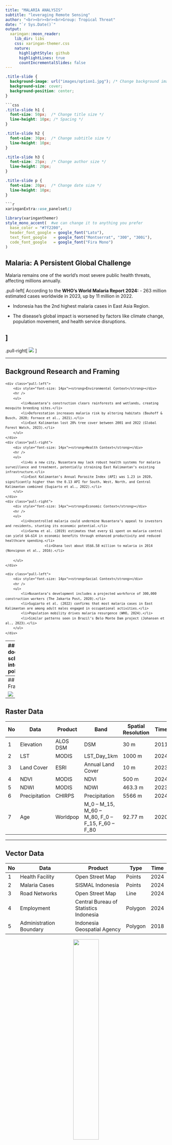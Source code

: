 ```yaml
---
title: "MALARIA ANALYSIS"
subtitle: "leveraging Remote Sensing"
author: "<br><br><br><br>Group: Tropical Threat"
date: "`r Sys.Date()`"
output:
  xaringan::moon_reader:
    lib_dir: libs
    css: xaringan-themer.css
    nature:
      highlightStyle: github
      highlightLines: true
      countIncrementalSlides: false
---
```

```css
.title-slide {
  background-image: url("images/option1.jpg"); /* Change background image */
  background-size: cover;
  background-position: center;
}

```css
.title-slide h1 {  
  font-size: 50px;  /* Change title size */
  line-height: 10px; /* Spacing */
}

.title-slide h2 {  
  font-size: 30px;  /* Change subtitle size */
  line-height: 10px;  
}

.title-slide h3 {  
  font-size: 25px;  /* Change author size */
  line-height: 20px;  
}

.title-slide p {  
  font-size: 20px;  /* Change date size */
  line-height: 10px;  
}

```r
xaringanExtra::use_panelset() 
```


```r
library(xaringanthemer)
style_mono_accent(  #we can change it to anything you prefer
  base_color = "#7f2200",
  header_font_google = google_font("Lato"),
  text_font_google   = google_font("Montserrat", "300", "300i"),
  code_font_google   = google_font("Fira Mono")
)
```

<!-- I suggest we change the title to something more specif, what do you think of this? Malaria’s Shadow Over Nusantara: Safeguarding Development with Earth Observation what do you think of this title? -->

## Malaria: A Persistent Global Challenge

Malaria remains one of the world’s most severe public health threats, affecting millions annually.


.pull-left[
According to the **WHO’s World Malaria Report 2024:**
- 263 million estimated cases worldwide in 2023, up by 11 million in 2022.

- Indonesia has the 2nd highest malaria cases in East Asia Region.

- The disease's global impact is worsened by factors like climate change, population movement, and health service disruptions.

]
--
.pull-right[
<img src="images/OxfordEconomics.png"/>
<figcaption style="text-align: center; font-size: 12px;">
 <a href="https://www.oxfordeconomics.com/resource/a-capital-is-born-the-impact-of-indonesia-moving-its-capital-city/
">Source: Oxford Economics</a>
</figcaption>
]

---



## Background Research and Framing

<div style="font-size: 12px; line-height: 1.5;">
    <div class="pull-left">
        <div style="font-size: 14px"><strong>Environmental Context</strong></div>
        <hr />
        <ul>
            <li>Nusantara’s construction clears rainforests and wetlands, creating mosquito breeding sites.</li>
            <li>Deforestation increases malaria risk by altering habitats (Bauhoff & Busch, 2020; Fornace et al., 2021).</li>
            <li>East Kalimantan lost 20% tree cover between 2001 and 2022 (Global Forest Watch, 2023).</li>
        </ul>
    </div>
    <div class="pull-right">
        <div style="font-size: 14px"><strong>Health Context</strong></div>
        <hr />
        <ul>
            <li>As a new city, Nusantara may lack robust health systems for malaria surveillance and treatment, potentially straining East Kalimantan’s existing infrastructure.</li>
            <li>East Kalimantan’s Annual Parasite Index (API) was 1.23 in 2020, significantly higher than the 0.13 API for South, West, North, and Central Kalimantan combined (Sugiarto et al., 2022).</li>
        </ul>
    </div>
    <div class="pull-right">
        <div style="font-size: 14px"><strong>Economic Context</strong></div>
        <hr />
        <ul>
            <li>Uncontrolled malaria could undermine Nusantara’s appeal to investors and residents, stunting its economic potential.</li>
            <li>Sarma et al. (2019) estimates that every $1 spent on malaria control can yield $4–$14 in economic benefits through enhanced productivity and reduced healthcare spending.</li>
                        <li>Ghana lost about US$6.58 million to malaria in 2014 (Nonvignon et al., 2016).</li>

        </ul>
    </div>
</div>

<div style="font-size: 12px; line-height: 1.5;">
    <div class="pull-left">
        <div style="font-size: 14px"><strong>Social Context</strong></div>
        <hr />
        <ul>
            <li>Nusantara’s development includes a projected workforce of 300,000 construction workers (The Jakarta Post, 2020).</li>
            <li>Sugiarto et al. (2022) confirms that most malaria cases in East Kalimantan are among adult males engaged in occupational activities.</li>
            <li>Population mobility drives malaria resurgence (WHO, 2024).</li>
            <li>Similar patterns seen in Brazil’s Belo Monte Dam project (Johansen et al., 2023).</li>
        </ul>
    </div>
</div>

---
##How does this scheme fit into policy?

.panelset[
.panel[.panel-name[SDGs]
.pull-left[

* <span style="font-size: 90%; font-weight: bold;">Goal 3 : Good Health and Wellbeing</span> <br>
<small><span style="font-size: 75%;">Target 3.3 : By 2030, **end the epidemics** of AIDS, tuberculosis, malaria and neglected tropical diseases and combat hepatitis, water-borne diseases and other communicable diseases</span></small>

* <span style="font-size: 90%; font-weight: bold;"> Goal 11 : Sustainable city and community</span> <br>
<small><span style="font-size: 75%;">Target 11.3: By 2030, enhance inclusive and **sustainable urbanization** and capacity for participatory, integrated and sustainable **human settlement planning and management** in all countries </span></small>

]
.pull-right[
<img src="images/pic1.jpg" style="width: 1000px; height: auto;">

]
]
.panel[.panel-name[WHO Framework]
.pull-left[

* <span style="font-size: 90%; font-weight: bold;"> Pillar 1 : Ensure access to malaria prevention, diagnosis and treatment as part of universal health coverage </span> <br>
<small><span style="font-size: 85%;">Countries should **collect data across all settings**, including those areas that are malaria-free but at risk of re-establishment of malaria</span></small>


* <span style="font-size: 90%; font-weight: bold;">  Pillar 3. Transform malaria surveillance into a key intervention </span> <br>
<small><span style="font-size: 85%;">Surveillance in **areas of high & low transmission** and in areas targeted for elimination </span></small>
]

.pull-right[
<img src="images/who.jpg" style="width: 320px; height: auto;">
]
]

.panel[.panel-name[National Level]
.pull-left[

* Malaria elimination policies and implementation need **basic research, operational support, and efficient technology development**

* Planning and implementing malaria elimination activities are based on **district endemicity stratification** 

* **Allocating funds from the central government** to improve case finding, surveillance and vector control around Nusantara area

]
.pull-right[
<img src="images/NAP.png" style="width: 300px; height: auto;">

]
]
.panel[.panel-name[Provincial Level]
.pull-left[
<small><span style="font-size: 95%;">Since Nusantara Development is still in the initial phase, the most granular regulation regarding malaria is at the provincial level, with implementation adjusted according district's endemicity level, such as: </span></small>
<small><span style="font-size: 95%;">

* Suppress the endemic incidents **(on high and medium risk area)**<br>
* Eliminate the number of incidents **(on low risk area)**<br>
* Maintain free malaria status **(malaria-free risk area)**  </span></small>

]
.pull-right[
<img src="images/Picture6.png" style="width: 250px; height: auto;">

]
]
]
---
## Framework

![](images/Layout_Flowchart.png)



---

## Raster Data

| No | Data         | Product  | Band                 | Spatial Resolution | Time |
|----|------------- |--------- |----------------------|--------------------|------|
| 1  | Elevation    | ALOS DSM | DSM                  | 30 m               | 2011 |
| 2  | LST          | MODIS    | LST_Day_1km          | 1000 m             | 2024 |
| 3  | Land Cover   | ESRI     | Annual Land Cover    | 10 m               | 2023 |
| 4  | NDVI         | MODIS    | NDVI                 | 500 m              | 2024 |
| 5  | NDWI         | MODIS    | NDWI                 | 463.3 m            | 2023 |
| 6  | Precipitation| CHIRPS   | Precipitation        | 5566 m             | 2024 |
| 7  | Age          | Worldpop | M_0 – M_15, M_60 – M_80, F_0 – F_15, F_60 – F_80 | 92.77 m | 2020 |

---

## Vector Data

| No | Data                   | Product               | Type    | Time |
|----|------------------------|-----------------------|---------|------|
| 1  | Health Facility        | Open Street Map       | Points  | 2024 |
| 2  | Malaria Cases          | SISMAL Indonesia      | Points  | 2024 |
| 3  | Road Networks          | Open Street Map       | Line    | 2024 |
| 4  | Employment             | Central Bureau of Statistics Indonesia | Polygon | 2024 |
| 5  | Administration Boundary | Indonesia Geospatial Agency| Polygon  | 2018 |

<div style="text-align: center;">
  <img src="images/Layout_Vector.png" width="40%">
</div>

---

## Methodology

##### Tools = Google Earth Engine (GEE)

$$
Malaria\ Risk\ Index = \frac{Susceptibility + Vulnerability + Capacity}{3}
$$

.panelset[
.panel[.panel-name[Susceptibility]
* Extract LST, Precipitation, NDVI, and NDWI data and filter it for summer period (April - September) and minimum cloud cover
* Get the mean value of each LST, Precipitation, NDVI, and NDWI
* Divide the Malaria Cases Point for training and testing data
* Apply Boosted Regression Tree machine learning algorithm to get the susceptibility index
]

.panel[.panel-name[Vulnerability]
* Extract Land Cover Data and classify it into vulnerability scores
* Extract vulnerable population by age (child: 0-15 and elderly: >60)
* Sum the vulnerable population
* Classify employment data to field and inside building and gives score 1 and 0, respectively
* Apply Fuzzy Logic Model (FLM) to normalize the value of vulnerable population to 0-1
* Apply Multi Criteria Decision Analysis (MCDA) to get the vulnerability index
]

.panel[.panel-name[Capacity]
* Extract hospital location point and road networks from Open Street Map (OSM)
* Calculate distance using Cost Distance Analysis
* Apply Fuzzy Logic Model (FLM) to normalize the value of distance to 0-1
]
]
---

## Sample Maps Preview

<div style="text-align: center;">
  <img src="images/Layout_Map.png" width="95%">
</div>

---

##Sample Dashboard 
Placeholder for an interactive dashboard. 

I tested flexdashboard r package but it's a bit complicated for the purpose of the demo so i'll go back to the initail idea of just using figma


---

##Limitation

####1. Different time period from some data sources like elevation, land cover, NDWI, population by age, and administration boundary.

####2. Malaria case points from SISMAL are based from health facilities not from where the patient got infected with malaria.

####3. The capacity analysis is not considering the mitigation efforts.

---
##Stakeholder mapping

.panelset[
.panel[.panel-name[Government Agencies]
.pull-left[

* Regulation and alignment with national health and sustainable development policies

* Definition of intervention strategies and allocation of state funding

* Coordination with international organizations

* Implementation of environmental and urban regulations in Nusantara
]
.pull-right[
![](images/stakeholders.png)
]
]

.panel[.panel-name[Community]
.pull-left[
* Active input during fieldwork regarding social practices 

* Validation of epidemiological and environmental data through fieldwork

* Implementation of disease monitoring and control strategies at the local level including 

* Capacity building and training for healthcare professionals and policymakers

* Exchange of results and research
]
.pull-right[
![](images/stakeholders.png)
]
]

.panel[.panel-name[Intermediary stakeholders]
.pull-left[
* Establishing international standards and guidelines for malaria monitoring

* Providing technical assistance and future funding

* Supporting research, advocacy, and awareness campaigns

* Development of monitoring tools
]
.pull-right[
![](images/stakeholders.png)
]
]

]

---
##Project workflow
![](images/activities.png)
---
##Timeline
![](images/timeline.png)
---

##Budget

<div style="text-align: center;">
  <img src="images/budget.png" style="width: 90%;">
</div>

---
## References
<div style="font-size: 10px;">
<p>Bauhoff, S., & Busch, J. (2020). Does deforestation increase malaria prevalence? Evidence from satellite data and health surveys. World Development, 127, 104734-. https://doi.org/10.1016/j.worlddev.2019.104734</p>

<p>Fornace, K. M., Diaz, A. V., Lines, J., & Drakeley, C. J. (2021). Achieving global malaria eradication in changing landscapes. Malaria Journal, 20(1), 69–14. https://doi.org/10.1186/s12936-021-03599-0</p>

<p> Global Forest Watch. (2023). Forest Change. Available from: https://www.globalforestwatch.org/dashboards/country/IDN/15/?category=forest-change </p>

<p>Johansen, I. C., Moran, E. F., & Ferreira, M. U. (2023). The impact of hydropower dam construction on malaria incidence: Space-time analysis in the Brazilian Amazon. PLOS Global Public Health, 3(3), e0001683–e0001683. https://doi.org/10.1371/journal.pgph.0001683</p>

<p>Kabaria, C.W. et al. (2016) ‘Mapping intra-urban malaria risk using high resolution satellite imagery: a case study of Dar es Salaam’, International Journal of Health Geographics, 15(1), p. 26. Available at: https://doi.org/10.1186/s12942-016-0051-y.</p>

<p>Nonvignon, J., Aryeetey, G. C., Malm, K. L., Agyemang, S. A., Aubyn, V. N. A., Peprah, N. Y., Bart-Plange, C. N., & Aikins, M. (2016). Economic burden of malaria on businesses in Ghana: a case for private sector investment in malaria control. Malaria Journal, 15(1), 454–454. https://doi.org/10.1186/s12936-016-1506-0</p>

<p>Parselia, E. et al. (2019) ‘Satellite Earth Observation Data in Epidemiological Modeling of Malaria, Dengue and West Nile Virus: A Scoping Review’, Remote Sensing, 11(16), p. 1862. Available at: https://doi.org/10.3390/rs11161862.</p>

<p>Sarma, N., Patouillard, E., Cibulskis, R. E., & Arcand, J.-L. (2019). The economic burden of Malaria: Revisiting the evidence. The American Journal of Tropical Medicine and Hygiene, 101(6), 1405–1415. https://doi.org/10.4269/ajtmh.19-0386</p>

<p>Sugiarto, S. R., Baird, J. K., Singh, B., Elyazar, I., & Davis, T. M. E. (2022). The history and current epidemiology of malaria in Kalimantan, Indonesia. Malaria Journal, 21(1), 1–327. https://doi.org/10.1186/s12936-022-04366-5</p>

<p>The Jakarta Post (2020). New capital city development requires 300,000 construction workers. Available from: https://www.thejakartapost.com/news/2020/02/26/new-capital-city-development-requires-300000-construction-workers.html</p>

<p>World Health Organization (WHO). (2024). World malaria report 2024. Available from: https://www.who.int/teams/global-malaria-programme/reports/world-malaria-report-2024 </p>
</div>

